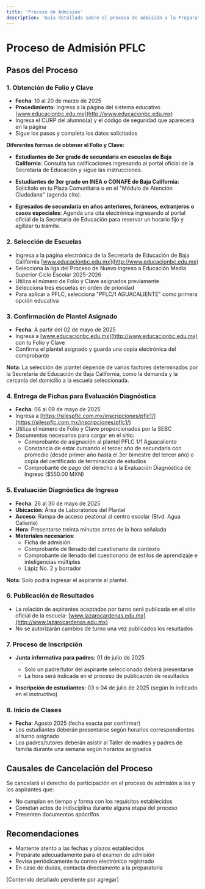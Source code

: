 ```yaml
---
title: 'Proceso de Admisión'
description: 'Guía detallada sobre el proceso de admisión a la Preparatoria Federal Lázaro Cárdenas'
---
```


# Proceso de Admisión PFLC

## Pasos del Proceso

### 1. Obtención de Folio y Clave
- **Fecha**: 10 al 20 de marzo de 2025
- **Procedimiento**: Ingresa a la página del sistema educativo [www.educacionbc.edu.mx](http://www.educacionbc.edu.mx)
- Ingresa el CURP del alumno(a) y el código de seguridad que aparecerá en la página
- Sigue los pasos y completa los datos solicitados

**Diferentes formas de obtener el Folio y Clave:**

- **Estudiantes de 3er grado de secundaria en escuelas de Baja California**: Consulta tus calificaciones ingresando al portal oficial de la Secretaría de Educación y sigue las instrucciones.
  
- **Estudiantes de 3er grado en INEA o CONAFE de Baja California**: Solicítalo en tu Plaza Comunitaria o en el "Módulo de Atención Ciudadana" (agenda cita).
  
- **Egresados de secundaria en años anteriores, foráneos, extranjeros o casos especiales**: Agenda una cita electrónica ingresando al portal oficial de la Secretaría de Educación para reservar un horario fijo y agilizar tu trámite.

### 2. Selección de Escuelas
- Ingresa a la página electrónica de la Secretaría de Educación de Baja California [www.educacionbc.edu.mx](http://www.educacionbc.edu.mx)
- Selecciona la liga del Proceso de Nuevo ingreso a Educación Media Superior Ciclo Escolar 2025-2026
- Utiliza el número de Folio y Clave asignados previamente
- Selecciona tres escuelas en orden de prioridad
- Para aplicar a PFLC, selecciona "PFLC/1 AGUACALIENTE" como primera opción educativa

### 3. Confirmación de Plantel Asignado
- **Fecha**: A partir del 02 de mayo de 2025
- Ingresa a [www.educacionbc.edu.mx](http://www.educacionbc.edu.mx) con tu Folio y Clave
- Confirma el plantel asignado y guarda una copia electrónica del comprobante

**Nota**: La selección del plantel depende de varios factores determinados por la Secretaría de Educación de Baja California, como la demanda y la cercanía del domicilio a la escuela seleccionada.

### 4. Entrega de Fichas para Evaluación Diagnóstica
- **Fecha**: 06 al 09 de mayo de 2025
- Ingresa a [https://silespflc.com.mx/inscripciones/pflc1/](https://silespflc.com.mx/inscripciones/pflc1/)
- Utiliza el número de Folio y Clave proporcionados por la SEBC
- Documentos necesarios para cargar en el sitio:
  - Comprobante de asignación al plantel PFLC 1/1 Aguacaliente
  - Constancia de estar cursando el tercer año de secundaria con promedio (desde primer año hasta el 3er bimestre del tercer año) o copia del certificado de terminación de estudios
  - Comprobante de pago del derecho a la Evaluación Diagnóstica de Ingreso ($550.00 MXN)

### 5. Evaluación Diagnóstica de Ingreso
- **Fecha**: 26 al 30 de mayo de 2025
- **Ubicación**: Área de Laboratorios del Plantel
- **Acceso**: Rampa de acceso peatonal al centro escolar (Blvd. Agua Caliente)
- **Hora**: Presentarse treinta minutos antes de la hora señalada
- **Materiales necesarios**:
  - Ficha de admisión
  - Comprobante de llenado del cuestionario de contexto
  - Comprobante de llenado del cuestionario de estilos de aprendizaje e inteligencias múltiples
  - Lápiz No. 2 y borrador

**Nota**: Solo podrá ingresar el aspirante al plantel.

### 6. Publicación de Resultados
- La relación de aspirantes aceptados por turno será publicada en el sitio oficial de la escuela: [www.lazarocardenas.edu.mx](http://www.lazarocardenas.edu.mx)
- No se autorizarán cambios de turno una vez publicados los resultados

### 7. Proceso de Inscripción
- **Junta informativa para padres**: 01 de julio de 2025
  - Solo un padre/tutor del aspirante seleccionado deberá presentarse
  - La hora será indicada en el proceso de publicación de resultados
  
- **Inscripción de estudiantes**: 03 o 04 de julio de 2025 (según lo indicado en el instructivo)

### 8. Inicio de Clases
- **Fecha**: Agosto 2025 (fecha exacta por confirmar)
- Los estudiantes deberán presentarse según horarios correspondientes al turno asignado
- Los padres/tutores deberán asistir al Taller de madres y padres de familia durante una semana según horarios asignados

## Causales de Cancelación del Proceso

Se cancelará el derecho de participación en el proceso de admisión a las y los aspirantes que:
- No cumplan en tiempo y forma con los requisitos establecidos
- Cometan actos de indisciplina durante alguna etapa del proceso
- Presenten documentos apócrifos

## Recomendaciones

- Mantente atento a las fechas y plazos establecidos
- Prepárate adecuadamente para el examen de admisión
- Revisa periódicamente tu correo electrónico registrado
- En caso de dudas, contacta directamente a la preparatoria

[Contenido detallado pendiente por agregar] 